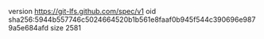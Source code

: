 version https://git-lfs.github.com/spec/v1
oid sha256:5944b557746c5024664520b1b561e8faaf0b945f544c390696e9879a5e684afd
size 2581
